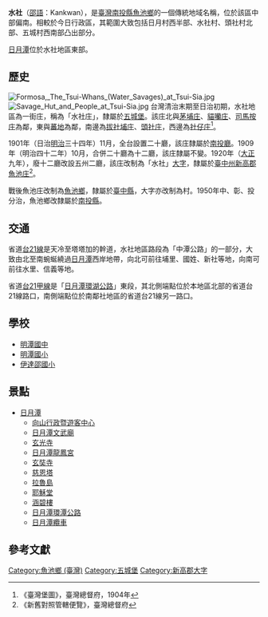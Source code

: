 {{noteTA　
|1 = zh-cn:庄; zh-hk:庄; zh-tw:庄;
}}
'''水社'''（[[邵語|邵語]]：Kankwan），是[[臺灣|臺灣]][[南投縣|南投縣]][[魚池鄉_(臺灣)|魚池鄉]]的一個傳統地域名稱，位於該區中部偏南。相較於今日行政區，其範圍大致包括日月村西半部、水社村、頭社村北部、五城村西南部凸出部分。

[[日月潭|日月潭]]位於水社地區東部。

==歷史==
[[File:Formosa,_The_Tsui-Whans_(Water_Savages)_at_Tsui-Sia.jpg|thumb]]
[[File:Savage_Hut_and_People_at_Tsui-Sia.jpg|thumb]]
台灣清治末期至日治初期，水社地區為一街庄，稱為「水社庄」，隸屬於[[五城堡|五城堡]]。該庄北與[[茅埔_(南投縣)|茅埔庄]]、[[貓囒庄|貓囒庄]]、[[司馬按庄|司馬按庄]]為鄰，東與[[蕃地_(新高郡)|蕃地]]為鄰，南邊為[[拔社埔庄|拔社埔庄]]、[[頭社_(南投縣)|頭社庄]]，西邊為[[社子_(南投縣)|社仔庄]]<ref>《臺灣堡圖》，臺灣總督府，1904年</ref>。

1901年（日治[[明治|明治]]三十四年）11月，全台設置二十廳，該庄隸屬於[[南投廳|南投廳]]。1909年（明治四十二年）10月，合併二十廳為十二廳，該庄隸屬不變。1920年（[[大正|大正]]九年），廢十二廳改設五州二廳，該庄改制為「水社」[[大字|大字]]，隸屬於[[臺中州|臺中州]][[新高郡|新高郡]][[魚池庄|魚池庄]]<ref>《新舊對照管轄便覽》，臺灣總督府</ref>。

戰後魚池庄改制為[[魚池鄉_(台灣)|魚池鄉]]，隸屬於[[臺中縣|臺中縣]]，大字亦改制為村。1950年中、彰、投分治，魚池鄉改隸屬於[[南投縣|南投縣]]。

==交通==
省道[[台21線|台21線]]是天冷至塔塔加的幹道，水社地區路段為「中潭公路」的一部分，大致由北至南蜿蜒繞過[[日月潭|日月潭]]西岸地帶，向北可前往埔里、國姓、新社等地，向南可前往水里、信義等地。

省道[[台21甲線|台21甲線]]是「[[日月潭環湖公路|日月潭環湖公路]]」東段，其北側端點位於本地區北部的省道台21線路口，南側端點位於南鄰社地區的省道台21線另一路口。

==學校==
*[[明潭國中|明潭國中]]
*[[明潭國小|明潭國小]]
*[[南投縣魚池鄉伊達邵國民小學|伊達邵國小]]

==景點==
*[[日月潭|日月潭]]
**[[向山行政暨遊客中心|向山行政暨遊客中心]]
**[[日月潭文武廟|日月潭文武廟]]
**[[玄光寺|玄光寺]]
**[[日月潭龍鳳宮|日月潭龍鳳宮]]
**[[玄奘寺|玄奘寺]]
**[[慈恩塔|慈恩塔]]
**[[拉魯島|拉魯島]]
**[[耶穌堂|耶穌堂]]
**[[涵碧樓|涵碧樓]]
**[[日月潭環潭公路|日月潭環潭公路]]
**[[日月潭纜車|日月潭纜車]]

==參考文獻==
{{reflist}}

{{新高郡}}

[[Category:魚池鄉_(臺灣)|Category:魚池鄉 (臺灣)]]
[[Category:五城堡|Category:五城堡]]
[[Category:新高郡大字|Category:新高郡大字]]